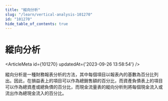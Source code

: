 ```yaml
---
title: "縱向分析"
slug: "/learn/vertical-analysis-101270"
id: "101270"
hide_table_of_contents: true
---
```



# 縱向分析

<ArticleMeta id={101270} updatedAt={'2023-09-26 13:58:54'} />
<div className='border-solid border-b border-t-0 my-4 border-[var(--ifm-color-gray-300)]' />

縱向分析是一種財務報表分析的方法，其中每個項目以報表內的基數為百分比列出。因此，在損益表上的項目可以作為總銷售額的百分比，而資產負債表上的項目可以作為總資產或總負債的百分比，而現金流量表的縱向分析則將每個現金流入或流出作為總現金流入的百分比。
